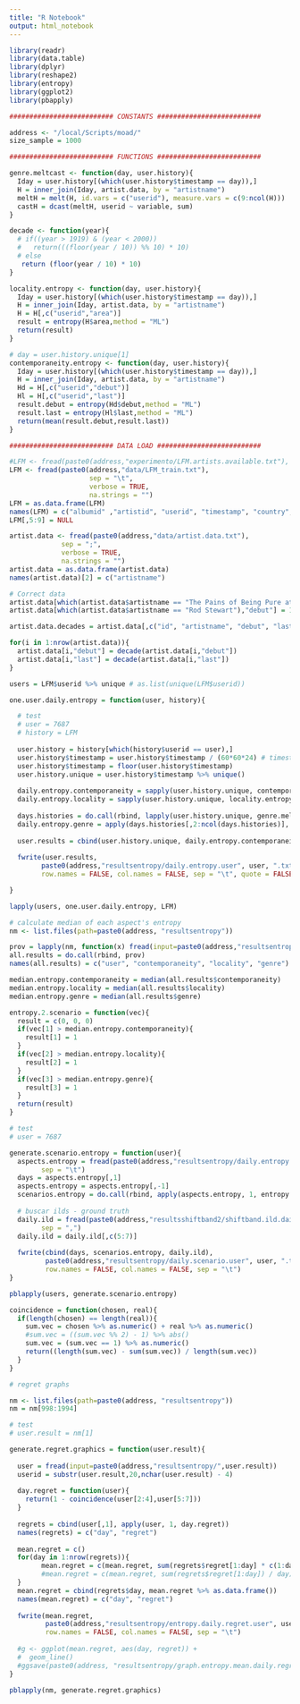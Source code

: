 ```yaml
---
title: "R Notebook"
output: html_notebook
---
```


```r

library(readr)
library(data.table)
library(dplyr)
library(reshape2)
library(entropy)
library(ggplot2)
library(pbapply)

```

```r
########################## CONSTANTS ##########################

address <- "/local/Scripts/moad/"
size_sample = 1000

```

```r
########################## FUNCTIONS ##########################

genre.meltcast <- function(day, user.history){
  Iday = user.history[(which(user.history$timestamp == day)),]
  H = inner_join(Iday, artist.data, by = "artistname")
  meltH = melt(H, id.vars = c("userid"), measure.vars = c(9:ncol(H)))
  castH = dcast(meltH, userid ~ variable, sum)
}

decade <- function(year){
  # if((year > 1919) & (year < 2000))
  #   return(((floor(year / 10)) %% 10) * 10)
  # else
   return (floor(year / 10) * 10)
}

locality.entropy <- function(day, user.history){
  Iday = user.history[(which(user.history$timestamp == day)),]
  H = inner_join(Iday, artist.data, by = "artistname")
  H = H[,c("userid","area")]
  result = entropy(H$area,method = "ML")
  return(result)
}

# day = user.history.unique[1]
contemporaneity.entropy <- function(day, user.history){
  Iday = user.history[(which(user.history$timestamp == day)),]
  H = inner_join(Iday, artist.data, by = "artistname")
  Hd = H[,c("userid","debut")]
  Hl = H[,c("userid","last")]
  result.debut = entropy(Hd$debut,method = "ML")
  result.last = entropy(Hl$last,method = "ML")
  return(mean(result.debut,result.last))
}

```

```r
########################## DATA LOAD ##########################

#LFM <- fread(paste0(address,"experimento/LFM.artists.available.txt"), 
LFM <- fread(paste0(address,"data/LFM_train.txt"), 
                    sep = "\t", 
                    verbose = TRUE,
                    na.strings = "")
LFM = as.data.frame(LFM)
names(LFM) = c("albumid" ,"artistid", "userid", "timestamp", "country", "age", "gender", "playcount", "registered", "artistname", "albumname")
LFM[,5:9] = NULL

artist.data <- fread(paste0(address,"data/artist.data.txt"), 
             sep = ";", 
             verbose = TRUE,
             na.strings = "")
artist.data = as.data.frame(artist.data)
names(artist.data)[2] = c("artistname")

# Correct data 
artist.data[which(artist.data$artistname == "The Pains of Being Pure at Heart"),"last"] = 2017
artist.data[which(artist.data$artistname == "Rod Stewart"),"debut"] = 1968

artist.data.decades = artist.data[,c("id", "artistname", "debut", "last")]

for(i in 1:nrow(artist.data)){
  artist.data[i,"debut"] = decade(artist.data[i,"debut"])
  artist.data[i,"last"] = decade(artist.data[i,"last"])
}

users = LFM$userid %>% unique # as.list(unique(LFM$userid))

```

```r

one.user.daily.entropy = function(user, history){

  # test
  # user = 7687
  # history = LFM
  
  user.history = history[which(history$userid == user),]
  user.history$timestamp = user.history$timestamp / (60*60*24) # timestamp in seconds switched to days
  user.history$timestamp = floor(user.history$timestamp)
  user.history.unique = user.history$timestamp %>% unique()
  
  daily.entropy.contemporaneity = sapply(user.history.unique, contemporaneity.entropy, user.history) #%>% as.data.frame() %>% t()
  daily.entropy.locality = sapply(user.history.unique, locality.entropy, user.history) #%>% as.data.frame() %>% t()
  
  days.histories = do.call(rbind, lapply(user.history.unique, genre.meltcast, user.history)) %>% as.data.frame()
  daily.entropy.genre = apply(days.histories[,2:ncol(days.histories)], 1, entropy)
  
  user.results = cbind(user.history.unique, daily.entropy.contemporaneity, daily.entropy.locality, daily.entropy.genre) %>% as.data.frame()
  
  fwrite(user.results, 
        paste0(address,"resultsentropy/daily.entropy.user", user, ".txt"),
        row.names = FALSE, col.names = FALSE, sep = "\t", quote = FALSE)

}

lapply(users, one.user.daily.entropy, LFM)

```

```r

# calculate median of each aspect's entropy
nm <- list.files(path=paste0(address, "resultsentropy"))

prov = lapply(nm, function(x) fread(input=paste0(address,"resultsentropy/",x), sep = "\t", header = FALSE)) 
all.results = do.call(rbind, prov)
names(all.results) = c("user", "contemporaneity", "locality", "genre")

median.entropy.contemporaneity = median(all.results$contemporaneity)
median.entropy.locality = median(all.results$locality)
median.entropy.genre = median(all.results$genre)

```

```r

entropy.2.scenario = function(vec){
  result = c(0, 0, 0)
  if(vec[1] > median.entropy.contemporaneity){
    result[1] = 1
  }
  if(vec[2] > median.entropy.locality){
    result[2] = 1
  }
  if(vec[3] > median.entropy.genre){
    result[3] = 1
  }
  return(result)
}

# test
# user = 7687

generate.scenario.entropy = function(user){
  aspects.entropy = fread(paste0(address,"resultsentropy/daily.entropy.user",user,".txt"),
        sep = "\t")
  days = aspects.entropy[,1]
  aspects.entropy = aspects.entropy[,-1]
  scenarios.entropy = do.call(rbind, apply(aspects.entropy, 1, entropy.2.scenario) %>% as.data.frame())
  
  # buscar ilds - ground truth
  daily.ild = fread(paste0(address,"resultsshiftband2/shiftband.ild.daily.user",user,".txt"),
        sep = ",")
  daily.ild = daily.ild[,c(5:7)]
  
  fwrite(cbind(days, scenarios.entropy, daily.ild),
         paste0(address,"resultsentropy/daily.scenario.user", user, ".txt"),
         row.names = FALSE, col.names = FALSE, sep = "\t")
}

pblapply(users, generate.scenario.entropy)

```

```r

coincidence = function(chosen, real){
  if(length(chosen) == length(real)){
    sum.vec = chosen %>% as.numeric() + real %>% as.numeric()
    #sum.vec = ((sum.vec %% 2) - 1) %>% abs()
    sum.vec = (sum.vec == 1) %>% as.numeric()
    return((length(sum.vec) - sum(sum.vec)) / length(sum.vec))
  }
}

```

```r

# regret graphs

nm <- list.files(path=paste0(address, "resultsentropy"))
nm = nm[998:1994]

# test
# user.result = nm[1]

generate.regret.graphics = function(user.result){
  
  user = fread(input=paste0(address,"resultsentropy/",user.result))
  userid = substr(user.result,20,nchar(user.result) - 4)
  
  day.regret = function(user){
    return(1 - coincidence(user[2:4],user[5:7]))
  }
  
  regrets = cbind(user[,1], apply(user, 1, day.regret))
  names(regrets) = c("day", "regret")
  
  mean.regret = c()
  for(day in 1:nrow(regrets)){
        mean.regret = c(mean.regret, sum(regrets$regret[1:day] * c(1:day)) / sum(1:day))
        #mean.regret = c(mean.regret, sum(regrets$regret[1:day]) / day)
  }
  mean.regret = cbind(regrets$day, mean.regret %>% as.data.frame())
  names(mean.regret) = c("day", "regret")
  
  fwrite(mean.regret,
         paste0(address,"resultsentropy/entropy.daily.regret.user", userid, ".txt"),
         row.names = FALSE, col.names = FALSE, sep = "\t")
  
  #g <- ggplot(mean.regret, aes(day, regret)) +
  #  geom_line()
  #ggsave(paste0(address, "resultsentropy/graph.entropy.mean.daily.regret", userid,".pdf"))
}

pblapply(nm, generate.regret.graphics)


```

